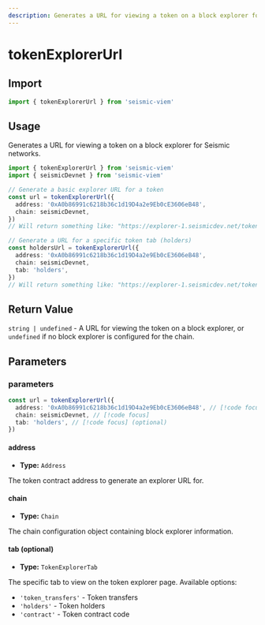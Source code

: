 ```yaml
---
description: Generates a URL for viewing a token on a block explorer for Seismic networks.
---
```


# tokenExplorerUrl

## Import

```ts
import { tokenExplorerUrl } from 'seismic-viem'
```

## Usage

Generates a URL for viewing a token on a block explorer for Seismic networks.

```ts
import { tokenExplorerUrl } from 'seismic-viem'
import { seismicDevnet } from 'seismic-viem'

// Generate a basic explorer URL for a token
const url = tokenExplorerUrl({
  address: '0xA0b86991c6218b36c1d19D4a2e9Eb0cE3606eB48',
  chain: seismicDevnet,
})
// Will return something like: "https://explorer-1.seismicdev.net/token/0xA0b86991c6218b36c1d19D4a2e9Eb0cE3606eB48"

// Generate a URL for a specific token tab (holders)
const holdersUrl = tokenExplorerUrl({
  address: '0xA0b86991c6218b36c1d19D4a2e9Eb0cE3606eB48',
  chain: seismicDevnet,
  tab: 'holders',
})
// Will return something like: "https://explorer-1.seismicdev.net/token/0xA0b86991c6218b36c1d19D4a2e9Eb0cE3606eB48/holders"
```

## Return Value

`string | undefined` - A URL for viewing the token on a block explorer, or `undefined` if no block explorer is configured for the chain.

## Parameters

### parameters

```ts
const url = tokenExplorerUrl({
  address: '0xA0b86991c6218b36c1d19D4a2e9Eb0cE3606eB48', // [!code focus]
  chain: seismicDevnet, // [!code focus]
  tab: 'holders', // [!code focus] (optional)
})
```

#### address

- **Type:** `Address`

The token contract address to generate an explorer URL for.

#### chain

- **Type:** `Chain`

The chain configuration object containing block explorer information.

#### tab (optional)

- **Type:** `TokenExplorerTab`

The specific tab to view on the token explorer page. Available options:

- `'token_transfers'` - Token transfers
- `'holders'` - Token holders
- `'contract'` - Token contract code
